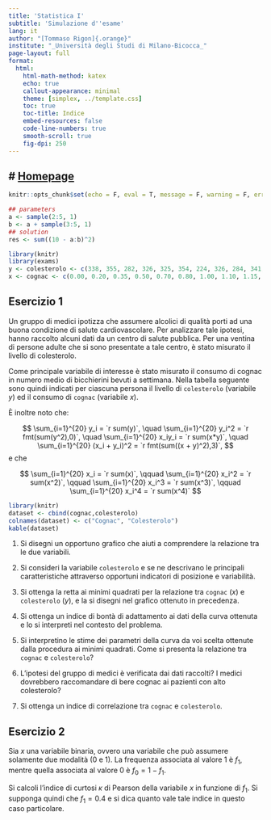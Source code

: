 ```yaml
---
title: 'Statistica I'
subtitle: 'Simulazione d''esame'
lang: it
author: "[Tommaso Rigon]{.orange}"
institute: "_Università degli Studi di Milano-Bicocca_"
page-layout: full
format:
  html:
    html-math-method: katex
    echo: true
    callout-appearance: minimal
    theme: [simplex, ../template.css]
    toc: true
    toc-title: Indice
    embed-resources: false
    code-line-numbers: true
    smooth-scroll: true
    fig-dpi: 250
---
```


# [Homepage](../index.html)
---


```r
knitr::opts_chunk$set(echo = F, eval = T, message = F, warning = F, error = F, comment = NA, cache = F, include = T, R.options = list(width = 100), collapse = T, dpi = 200, fig.align = "center", fig.height = 4, fig.width = 8)
```


```r
## parameters
a <- sample(2:5, 1)
b <- a + sample(3:5, 1)
## solution
res <- sum((10 - a:b)^2)
```


```r
library(knitr)
library(exams)
y <- colesterolo <- c(338, 355, 282, 326, 325, 354, 224, 326, 284, 341, 318, 296, 317, 283, 265, 318, 302, 275, 289, 270)
x <- cognac <- c(0.00, 0.20, 0.35, 0.50, 0.70, 0.80, 1.00, 1.10, 1.15, 1.20, 1.25, 1.45, 1.50, 1.60, 1.60, 1.65, 1.70, 1.75, 1.80, 1.90)
```

## Esercizio 1

Un gruppo di medici ipotizza che assumere alcolici di qualità porti ad una buona condizione di salute cardiovascolare. Per analizzare tale ipotesi, hanno raccolto alcuni dati da un centro di salute pubblica. Per una ventina di persone adulte che si sono presentate a tale centro, è stato misurato il livello di colesterolo. 

Come principale variabile di interesse è stato misurato il consumo di cognac in numero medio di bicchierini bevuti a settimana.  Nella tabella seguente sono quindi indicati per ciascuna persona il livello di `colesterolo` (variabile $y$) ed il consumo di `cognac` (variabile $x$). 

È inoltre noto che:

$$
\sum_{i=1}^{20} y_i = `r sum(y)`, \quad \sum_{i=1}^{20} y_i^2 = `r fmt(sum(y^2),0)`, \quad \sum_{i=1}^{20} x_iy_i = `r sum(x*y)`, \quad \sum_{i=1}^{20} (x_i + y_i)^2 = `r fmt(sum((x + y)^2),3)`, 
$$
e che

$$
\sum_{i=1}^{20} x_i = `r sum(x)`, \qquad \sum_{i=1}^{20} x_i^2 = `r sum(x^2)`,  \qquad \sum_{i=1}^{20} x_i^3 = `r sum(x^3)`, \qquad \sum_{i=1}^{20} x_i^4 = `r sum(x^4)` 
$$

```r
library(knitr)
dataset <- cbind(cognac,colesterolo)
colnames(dataset) <- c("Cognac", "Colesterolo")
kable(dataset)
```

1. Si disegni un opportuno grafico che aiuti a comprendere la relazione tra le due variabili.

1. Si consideri la variabile `colesterolo` e se ne descrivano le principali caratteristiche attraverso opportuni indicatori di posizione e variabilità.

1. Si ottenga la retta ai minimi quadrati per la relazione tra `cognac` ($x$) e `colesterolo` ($y$), e la si disegni nel grafico ottenuto in precedenza. 

1. Si ottenga un indice di bontà di adattamento ai dati della curva ottenuta e lo si interpreti nel contesto del problema.

1. Si interpretino le stime dei parametri della curva da voi scelta ottenute dalla procedura ai minimi quadrati. Come si presenta la relazione tra `cognac` e `colesterolo`?

1. L’ipotesi del gruppo di medici è verificata dai dati raccolti? I medici dovrebbero raccomandare di bere cognac ai pazienti con alto colesterolo?

1. Si ottenga un indice di correlazione tra `cognac` e `colesterolo`.

## Esercizio 2

Sia $x$ una variabile binaria, ovvero una variabile che può assumere solamente due modalità ($0$ e $1$). La frequenza associata al valore $1$ è $f_1$, mentre quella associata al valore $0$ è $f_0 = 1 - f_1$.

Si calcoli l'indice di curtosi $\kappa$ di Pearson della variabile $x$ in funzione di $f_1$. Si supponga quindi che $f_1 = 0.4$ e si dica quanto vale tale indice in questo caso particolare.
